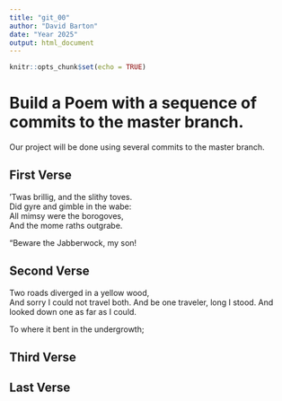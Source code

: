 ```yaml
---
title: "git_00"
author: "David Barton"
date: "Year 2025"
output: html_document
---
```


```r
knitr::opts_chunk$set(echo = TRUE)
```
# Build a Poem with a sequence of commits to the master branch.
Our project will be done using several commits to the master branch.
<!-- Do not modify or change any text in "!--" bracketed areas such as this --- these are instructions to
you, if you change any of this the git program will notice it and compromise your git merging strategy !-->

## First Verse 
<!--Put the first five lines of a poem by Lewis Carrol in this section!-->
’Twas brillig, and the slithy toves.   
Did gyre and gimble in the wabe:  
All mimsy were the borogoves,  
And the mome raths outgrabe.  

“Beware the Jabberwock, my son!        

## Second Verse
<!--Put the first five lines of a poem by Robert Frost here!-->
Two roads diverged in a yellow wood,  
And sorry I could not travel both. 
And be one traveler, long I stood. 
And looked down one as far as I could. 

To where it bent in the undergrowth;  

## Third Verse
<!--Put the first two verses of The Walrus and the Carpenter here!-->

## Last Verse
<!--Put a short poem of your choice 8-20 lines,here!-->
